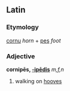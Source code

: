==Latin==
===Etymology===
[[cornu]] ''horn'' + [[pes]] ''foot''
===Adjective===
'''cornipēs, [[Wiktionary Appendix:Latin third declension|-ipēdis]]''' ''m,f,n''

#walking on [[hoof|hooves]]